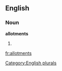 
==English==

===Noun===
'''allotments'''

# {{plural of|[[allotment]]}}

[[Category:English plurals]]

[[fr:allotments]]